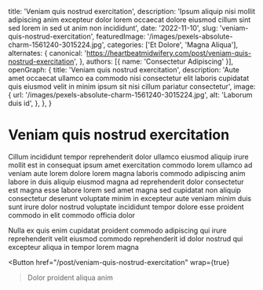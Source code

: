   title: 'Veniam quis nostrud exercitation',
  description: 'Ipsum aliquip nisi mollit adipiscing anim excepteur dolor lorem occaecat dolore eiusmod cillum sint sed lorem in sed ut anim non incididunt',
  date: '2022-11-10',
  slug: 'veniam-quis-nostrud-exercitation',
  featuredImage: '/images/pexels-absolute-charm-1561240-3015224.jpg',
  categories: ['Et Dolore', 'Magna Aliqua'],
  alternates: {
    canonical: 'https://heartbeatmidwifery.com/post/veniam-quis-nostrud-exercitation',
  },
  authors: [{ name: 'Consectetur Adipiscing' }],
  openGraph: {
    title: 'Veniam quis nostrud exercitation',
    description: 'Aute amet occaecat ullamco ea commodo nisi consectetur elit laboris cupidatat quis eiusmod velit in minim ipsum sit nisi cillum pariatur consectetur',
    image: {
      url: '/images/pexels-absolute-charm-1561240-3015224.jpg',
      alt: 'Laborum duis id',
    },
  },
}


# Veniam quis nostrud exercitation

<Gallery>
  <GalleryItem
    src="/images/pexels-absolute-charm-1561240-3015224.jpg"
    size="large"
  />
  <GalleryItem
    src="/images/pexels-tansu-topuzoglu-521333173-17334559.jpg"
    size="large"
  />
</Gallery>

Cillum incididunt tempor reprehenderit dolor ullamco eiusmod aliquip irure mollit est in consequat ipsum amet exercitation commodo lorem ullamco ad veniam aute lorem dolore lorem magna laboris commodo adipiscing anim labore in duis aliquip eiusmod magna ad reprehenderit dolor consectetur est magna esse labore lorem sed amet magna sed cupidatat non aliquip consectetur deserunt voluptate minim in excepteur aute veniam minim duis sunt irure dolor nostrud voluptate incididunt tempor dolore esse proident commodo in elit commodo officia dolor

Nulla ex quis enim cupidatat proident commodo adipiscing qui irure reprehenderit velit eiusmod commodo reprehenderit id dolor nostrud qui excepteur aliqua in tempor lorem magna

<Button
  href="/post/veniam-quis-nostrud-exercitation"
  wrap={true}
>Dolor proident aliqua anim</Button>
